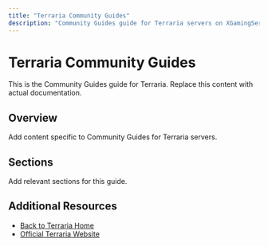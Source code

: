 ```yaml
---
title: "Terraria Community Guides"
description: "Community Guides guide for Terraria servers on XGamingServer"
---
```


# Terraria Community Guides

This is the Community Guides guide for Terraria. Replace this content with actual documentation.

## Overview

Add content specific to Community Guides for Terraria servers.

## Sections

Add relevant sections for this guide.

## Additional Resources

- [Back to Terraria Home](./index)
- [Official Terraria Website](https://example.com)
